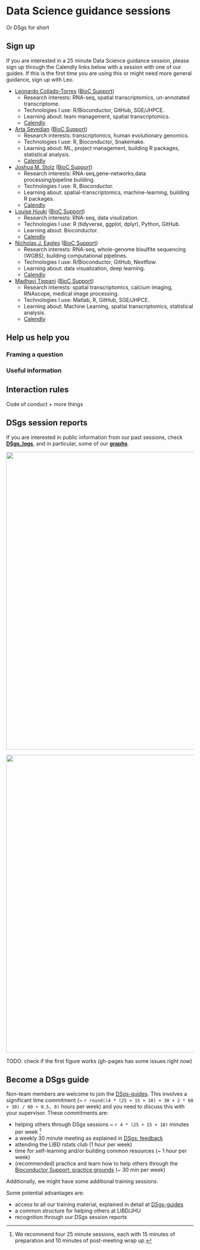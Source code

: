# Data Science guidance sessions

Or DSgs for short

## Sign up

If you are interested in a 25 minute Data Science guidance session, please sign up through the Calendly links below with a session with one of our guides. If this is the first time you are using this or might need more general guidance, sign up with Leo. 

* [Leonardo Collado-Torres](https://github.com/lcolladotor) ([BioC Support](https://support.bioconductor.org/u/6526/))
  - Research interests: RNA-seq, spatial transcriptomics, un-annotated transcriptome.
  - Technologies I use: R/Bioconductor, GitHub, SGE/JHPCE.
  - Learning about: team management, spatial transcriptomics.
  - [Calendly](https://calendly.com/lcolladotor/ds-guidance)
* [Arta Seyedian](https://github.com/aseyedia) ([BioC Support](https://support.bioconductor.org/u/YOUR_PROFILE_NUMBER/))
  - Research interests: transcriptomics, human evolutionary genomics.
  - Technologies I use: R, Bioconductor, Snakemake.
  - Learning about: ML, project management, building R packages, statistical analysis.
  - [Calendly](https://calendly.com/aseyedia/20-minute-meeting)
* [Joshua M. Stolz](https://github.com/joshstolz) ([BioC Support](https://support.bioconductor.org/u/YOUR_PROFILE_NUMBER/))
  - Research interests: RNA-seq,gene-networks,data processing/pipeline building.
  - Technologies I use: R, Bioconductor.
  - Learning about: spatial-transcriptomics, machine-learning, building R packages.
  - [Calendly](https://calendly.com/)
* [Louise Huuki](https://github.com/lahuuki) ([BioC Support](https://support.bioconductor.org/u/24238/))
  - Research interests: RNA-seq, data visulization.
  - Technologies I use: R (tidyverse, ggplot, dplyr), Python, GitHub.
  - Learning about: Bioconductor.
  - [Calendly](https://calendly.com/lahuuki/25-min-data-science-guidance-session)
* [Nicholas J. Eagles](https://github.com/Nick-Eagles) ([BioC Support](https://support.bioconductor.org/u/24264/))
  - Research interests: RNA-seq, whole-genome bisulfite sequencing (WGBS), building computational pipelines.
  - Technologies I use: R/Bioconductor, GitHub, Nextflow.
  - Learning about: data visualization, deep learning.
  - [Calendly](https://calendly.com/nick-eagles)
* [Madhavi Tippani](https://github.com/madhavitippani) ([BioC Support](https://support.bioconductor.org/u/YOUR_PROFILE_NUMBER/))
  - Research interests: spatial transcriptomics, calcium imaging, RNAscope, medical image processing.
  - Technologies I use: Matlab, R, GitHub, SGE/JHPCE.
  - Learning about: Machine Learning, spatial transcriptomics, statistical analysis.
  - [Calendly](https://calendly.com/madhavitippani)


## Help us help you

### Framing a question

### Useful information

## Interaction rules

Code of conduct + more things

## DSgs session reports

If you are interested in public information from our past sessions, check [**DSgs_logs**](https://lcolladotor.github.io/DSgs_logs/), and in particular, some of our [**graphs**](https://lcolladotor.github.io/DSgs_logs/graphs.html).

<img src="https://lcolladotor.github.io/DSgs_logs/_main_files/figure-html/graph_total-1.png" width="800px" align="center">

<img src="https://raw.githubusercontent.com/lcolladotor/DSgs_logs/gh-pages/_main_files/figure-html/graph_total-1.png" width="800px" align="center">

TODO: check if the first figure works (gh-pages has some issues right now)

## Become a DSgs guide

Non-team members are welcome to join the [DSgs-guides](#dsgs-guide-team-members). This involves a significant time commitment (~ `r round((4 * (25 + 15 + 10) + 30 + 2 * 60 + 30) / 60 + 0.5, 0)` hours per week) and you need to discuss this with your supervisor. These commitments are:

* helping others through DSgs sessions ~ `r 4 * (25 + 15 + 10)` minutes per week ^[We recommend four 25 minute sessions, each with 15 minutes of preparation and 10 minutes of post-meeting wrap up.]
* a weekly 30 minute meeting as explained in [DSgs: feedback](#dsgs-feedback)
* attending the LIBD rstats club (1 hour per week)
* time for self-learning and/or building common resources (~ 1 hour per week)
* (recommended) practice and learn how to help others through the [Bioconductor Support: practice grounds](#bioconductor-support-practice-grounds) (~ 30 min per week)

Additionally, we might have some additional training sessions.

Some potential advantages are:

* access to all our training material, explained in detail at [DSgs-guides](#dsgs-guides)
* a common structure for helping others at LIBD/JHU
* recognition through our DSgs session reports
